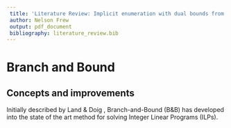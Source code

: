 ```yaml
---
 title: 'Literature Review: Implicit enumeration with dual bounds from approximations'
 author: Nelson Frew
 output: pdf_document
 bibliography: literature_review.bib
---
```


# Branch and Bound

## Concepts and improvements

Initially described by Land & Doig \cite{LandDoig}, Branch-and-Bound (B&B) has developed into the state of the art method for solving Integer Linear Programs (ILPs). 

